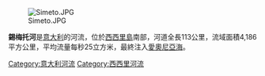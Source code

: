 {{unreferenced|time=2019-08-24T10:49:19+00:00}}
[[Image:Simeto.JPG|right]]

'''錫梅托河'''是[[意大利|意大利]]的河流，位於[[西西里島|西西里島]]南部，河道全長113公里，流域面積4,186平方公里，平均流量每秒25立方米，最終注入[[愛奧尼亞海|愛奧尼亞海]]。

{{coord|37|24|N|15|06|E|display=title|region:IT_type:river_source:GNS-enwiki}}

{{Italy-geo-stub}}
[[Category:意大利河流|Category:意大利河流]]
[[Category:西西里河流|Category:西西里河流]]